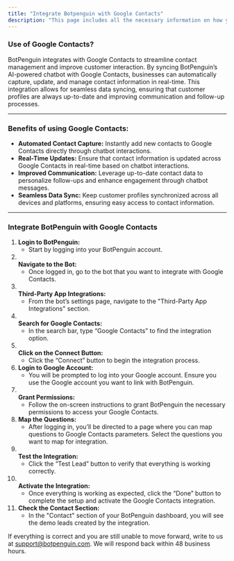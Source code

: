 ```yaml
---
title: "Integrate Botpenguin with Google Contacts"
description: "This page includes all the necessary information on how you can integrate the Google contacts with Botpenguin in details"
---
```


### **Use of Google Contacts?**

BotPenguin integrates with Google Contacts to streamline contact management and improve customer interaction. By syncing BotPenguin’s AI-powered chatbot with Google Contacts, businesses can automatically capture, update, and manage contact information in real-time. This integration allows for seamless data syncing, ensuring that customer profiles are always up-to-date and improving communication and follow-up processes.

---

### **Benefits of using Google Contacts:**

- **Automated Contact Capture:** Instantly add new contacts to Google Contacts directly through chatbot interactions.
- **Real-Time Updates:** Ensure that contact information is updated across Google Contacts in real-time based on chatbot interactions.
- **Improved Communication:** Leverage up-to-date contact data to personalize follow-ups and enhance engagement through chatbot messages.
- **Seamless Data Sync:** Keep customer profiles synchronized across all devices and platforms, ensuring easy access to contact information.

---

### **Integrate BotPenguin with Google Contacts**

 1. **Login to BotPenguin:**
    - Start by logging into your BotPenguin account.
 2. **\
    Navigate to the Bot:**
    - Once logged in, go to the bot that you want to integrate with Google Contacts.
 3. **\
    Third-Party App Integrations:**
    - From the bot’s settings page, navigate to the "Third-Party App Integrations" section.
 4. **\
    Search for Google Contacts:**
    - In the search bar, type “Google Contacts” to find the integration option.
 5. **\
    Click on the Connect Button:**
    - Click the “Connect” button to begin the integration process.
 6. **Login to Google Account:**
    - You will be prompted to log into your Google account. Ensure you use the Google account you want to link with BotPenguin.
 7. **\
    Grant Permissions:**
    - Follow the on-screen instructions to grant BotPenguin the necessary permissions to access your Google Contacts.
 8. **Map the Questions:**
    - After logging in, you’ll be directed to a page where you can map questions to Google Contacts parameters. Select the questions you want to map for integration.
 9. **\
    Test the Integration:**
    - Click the “Test Lead” button to verify that everything is working correctly.
10. **\
    Activate the Integration:**
    - Once everything is working as expected, click the “Done” button to complete the setup and activate the Google Contacts integration.
11. **Check the Contact Section:**
    - In the "Contact" section of your BotPenguin dashboard, you will see the demo leads created by the integration.

If everything is correct and you are still unable to move forward, write to us at [support@botpenguin.com](mailto:support@botpenguin.com). We will respond back within 48 business hours.